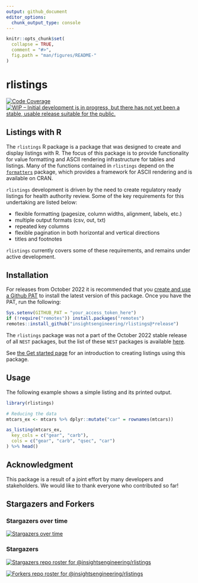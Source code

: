 ```yaml
---
output: github_document
editor_options: 
  chunk_output_type: console
---
```


<!-- README.md is generated from README.Rmd. Please edit that file -->

```r
knitr::opts_chunk$set(
  collapse = TRUE,
  comment = "#>",
  fig.path = "man/figures/README-"
)
```

# rlistings
[![Code Coverage](https://raw.githubusercontent.com/insightsengineering/rlistings/_xml_coverage_reports/data/main/badge.svg)](https://raw.githubusercontent.com/insightsengineering/rlistings/_xml_coverage_reports/data/main/coverage.xml)
[![WIP – Initial development is in progress, but there has not yet been a stable, usable release suitable for the public.](https://www.repostatus.org/badges/latest/wip.svg)](https://www.repostatus.org/#wip)

## Listings with R

The `rlistings` R package is a package that was designed to create and display listings with R. The focus of this package is to provide functionality for value formatting and ASCII rendering infrastructure for tables and listings. Many of the functions contained in `rlistings` depend on the [`formatters`](https://insightsengineering.github.io/formatters/) package, which provides a framework for ASCII rendering and is available on CRAN.

`rlistings` development is driven by the need to create regulatory ready listings for health authority review. Some of the key requirements for this undertaking are listed below:

- flexible formatting (pagesize, column widths, alignment, labels, etc.)
- multiple output formats (csv, out, txt)
- repeated key columns
- flexible pagination in both horizontal and vertical directions
- titles and footnotes

`rlistings` currently covers some of these requirements, and remains under active development.

## Installation

For releases from October 2022 it is recommended that you [create and use a Github PAT](https://docs.github.com/en/github/authenticating-to-github/keeping-your-account-and-data-secure/creating-a-personal-access-token) to install the latest version of this package. Once you have the PAT, run the following:

```r
Sys.setenv(GITHUB_PAT = "your_access_token_here")
if (!require("remotes")) install.packages("remotes")
remotes::install_github("insightsengineering/rlistings@*release")
```

The `rlistings` package was not a part of the October 2022 stable release of all `NEST` packages, but the list of these `NEST` packages is available [here](https://github.com/insightsengineering/depository#readme).

See [the Get started page](https://insightsengineering.github.io/rlistings/main/articles/rlistings.html) for an introduction to creating listings using this package.

## Usage

The following example shows a simple listing and its printed output.

```r
library(rlistings)

# Reducing the data
mtcars_ex <- mtcars %>% dplyr::mutate("car" = rownames(mtcars))

as_listing(mtcars_ex, 
  key_cols = c("gear", "carb"), 
  cols = c("gear", "carb", "qsec", "car")
) %>% head()
```

## Acknowledgment

This package is a result of a joint effort by many developers and stakeholders. We would like to thank everyone who contributed so far!

## Stargazers and Forkers

### Stargazers over time

[![Stargazers over time](https://starchart.cc/insightsengineering/rlistings.svg)](https://starchart.cc/insightsengineering/rlistings)

### Stargazers

[![Stargazers repo roster for @insightsengineering/rlistings](https://reporoster.com/stars/insightsengineering/rlistings)](https://github.com/insightsengineering/rlistings/stargazers)

[![Forkers repo roster for @insightsengineering/rlistings](https://reporoster.com/forks/insightsengineering/rlistings)](https://github.com/insightsengineering/rlistings/network/members)
